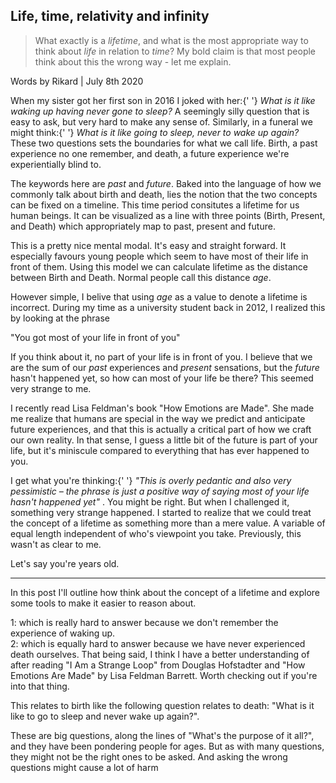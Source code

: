 
<div className="f1 measure-narrow center mb4">
  <h2>Life, time, relativity and infinity</h2>
  <blockquote className="ph0 f4 f3-ns mh0 lh-copy lh-title-ns mv0">
    <p className="fw9 mb0">
      What exactly is a <i>lifetime</i>, and what is the most appropriate way to
      think about <i>life</i> in relation to <i>time</i>? My bold claim is that
      most people think about this the wrong way - let me explain.
    </p>
  </blockquote>
  <span className="f6 ttu tracked gray">
    Words by Rikard | <time>July 8th 2020</time>
  </span>
</div>

<P>
  When my sister got her first son in 2016 I joked with her:{' '}
  <i>What is it like waking up having never gone to sleep?</i> A seemingly silly
  question that is easy to ask, but very hard to make any sense of. Similarly,
  in a funeral we might think:{' '}
  <i>What is it like going to sleep, never to wake up again?</i> These two
  questions sets the boundaries for what we call life. Birth, a past experience
  no one remember, and death, a future experience we're experientially blind to.
</P>

<P>
  The keywords here are <i>past</i> and <i>future</i>. Baked into the language
  of how we commonly talk about birth and death, lies the notion that the two
  concepts can be fixed on a timeline. This time period consitutes a lifetime
  for us human beings. It can be visualized as a line with three points (Birth,
  Present, and Death) which appropriately map to past, present and future.
</P>

<LifeSlider />

<P>
  This is a pretty nice mental modal. It's easy and straight forward. It
  especially favours young people which seem to have most of their life in front
  of them. Using this model we can calculate lifetime as the distance between
  Birth and Death. Normal people call this distance <i>age</i>.
</P>

<P>
  However simple, I belive that using <i>age</i> as a value to denote a lifetime
  is incorrect. During my time as a university student back in 2012, I realized
  this by looking at the phrase
</P>

<Quote fontSize="f3 i tc">"You got most of your life in front of you"</Quote>

<P>
  If you think about it, no part of your life is in front of you. I believe that
  we are the sum of our <i>past</i> experiences and <i>present</i> sensations,
  but the <i>future</i> hasn't happened yet, so how can most of your life be
  there? This seemed very strange to me.
</P>

<Sidenote>
  I recently read Lisa Feldman's book "How Emotions are Made". She made me
  realize that humans are special in the way we predict and anticipate future
  experiences, and that this is actually a critical part of how we craft our own
  reality. In that sense, I guess a little bit of the future is part of your
  life, but it's miniscule compared to everything that has ever happened to you.
</Sidenote>

<P>
  I get what you're thinking:{' '}
  <i>
    "This is overly pedantic and also very pessimistic – the phrase is just a
    positive way of saying most of your life hasn't happened yet"
  </i>
  . You might be right. But when I challenged it, something very strange happened.
  I started to realize that we could treat the concept of a lifetime as something
  more than a mere value. A variable of equal length independent of who's viewpoint
  you take. Previously, this wasn't as clear to me.
</P>

<P>
  Let's say you're <InlineInput /> years old.
</P>

---

<P draft>
  In this post I'll outline how think about the concept of a lifetime and
  explore some tools to make it easier to reason about.
</P>

<Sidenote>
  1: which is really hard to answer because we don't remember the experience of
  waking up.
  <br />
  2: which is equally hard to answer because we have never experienced death
  ourselves.
</Sidenote>

<Sidenote>
  That being said, I think I have a better understanding of after reading "I Am
  a Strange Loop" from Douglas Hofstadter and "How Emotions Are Made" by Lisa
  Feldman Barrett. Worth checking out if you're into that thing.
</Sidenote>

<P draft>
  This relates to birth like the following question relates to death: "What is
  it like to go to sleep and never wake up again?".
</P>
<P draft>
  These are big questions, along the lines of "What's the purpose of it all?",
  and they have been pondering people for ages. But as with many questions, they
  might not be the right ones to be asked. And asking the wrong questions might
  cause a lot of harm
</P>
